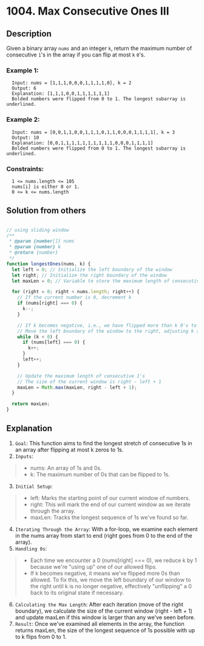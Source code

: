 # 1004. Max Consecutive Ones III

## Description
Given a binary array `nums` and an integer `k`, return the maximum number of consecutive `1`'s in the array if you can flip at most `k` `0`'s.

### Example 1:
```
  Input: nums = [1,1,1,0,0,0,1,1,1,1,0], k = 2
  Output: 6
  Explanation: [1,1,1,0,0,1,1,1,1,1,1]
  Bolded numbers were flipped from 0 to 1. The longest subarray is underlined.
```

### Example 2:
```
  Input: nums = [0,0,1,1,0,0,1,1,1,0,1,1,0,0,0,1,1,1,1], k = 3
  Output: 10
  Explanation: [0,0,1,1,1,1,1,1,1,1,1,1,0,0,0,1,1,1,1]
  Bolded numbers were flipped from 0 to 1. The longest subarray is underlined.
```

### Constraints:
```
  1 <= nums.length <= 105
  nums[i] is either 0 or 1.
  0 <= k <= nums.length
```

## Solution from others
```js

// using sliding window
/**
 * @param {number[]} nums
 * @param {number} k
 * @return {number}
 */
function longestOnes(nums, k) {
  let left = 0; // Initialize the left boundary of the window
  let right; // Initialize the right boundary of the window
  let maxLen = 0; // Variable to store the maximum length of consecutive 1's

  for (right = 0; right < nums.length; right++) {
    // If the current number is 0, decrement k
    if (nums[right] === 0) {
      k--;
    }

    // If k becomes negative, i.e., we have flipped more than k 0's to 1's
    // Move the left boundary of the window to the right, adjusting k accordingly
    while (k < 0) {
      if (nums[left] === 0) {
        k++;
      }
      left++;
    }

    // Update the maximum length of consecutive 1's
    // The size of the current window is right - left + 1
    maxLen = Math.max(maxLen, right - left + 1);
  }

  return maxLen;
}
```

## Explanation
1. `Goal`: This function aims to find the longest stretch of consecutive 1s in an array after flipping at most k zeros to 1s.
2. `Inputs`:
> * nums: An array of 1s and 0s.
> * k: The maximum number of 0s that can be flipped to 1s.
3. `Initial Setup`:
> * left: Marks the starting point of our current window of numbers.
> * right: This will mark the end of our current window as we iterate through the array.
> * maxLen: Tracks the longest sequence of 1s we've found so far.
4. `Iterating Through the Array`: With a for-loop, we examine each element in the nums array from start to end (right goes from 0 to the end of the array).
5. `Handling 0s`:
> * Each time we encounter a 0 (nums[right] === 0), we reduce k by 1 because we're "using up" one of our allowed flips.
> * If k becomes negative, it means we've flipped more 0s than allowed. To fix this, we move the left boundary of our window to the right until k is no longer negative, effectively "unflipping" a 0 back to its original state if necessary.
6. `Calculating the Max Length`: After each iteration (move of the right boundary), we calculate the size of the current window (right - left + 1) and update maxLen if this window is larger than any we've seen before.
7. `Result`: Once we've examined all elements in the array, the function returns maxLen, the size of the longest sequence of 1s possible with up to k flips from 0 to 1.